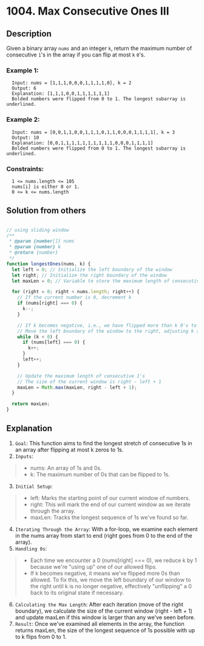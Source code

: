 # 1004. Max Consecutive Ones III

## Description
Given a binary array `nums` and an integer `k`, return the maximum number of consecutive `1`'s in the array if you can flip at most `k` `0`'s.

### Example 1:
```
  Input: nums = [1,1,1,0,0,0,1,1,1,1,0], k = 2
  Output: 6
  Explanation: [1,1,1,0,0,1,1,1,1,1,1]
  Bolded numbers were flipped from 0 to 1. The longest subarray is underlined.
```

### Example 2:
```
  Input: nums = [0,0,1,1,0,0,1,1,1,0,1,1,0,0,0,1,1,1,1], k = 3
  Output: 10
  Explanation: [0,0,1,1,1,1,1,1,1,1,1,1,0,0,0,1,1,1,1]
  Bolded numbers were flipped from 0 to 1. The longest subarray is underlined.
```

### Constraints:
```
  1 <= nums.length <= 105
  nums[i] is either 0 or 1.
  0 <= k <= nums.length
```

## Solution from others
```js

// using sliding window
/**
 * @param {number[]} nums
 * @param {number} k
 * @return {number}
 */
function longestOnes(nums, k) {
  let left = 0; // Initialize the left boundary of the window
  let right; // Initialize the right boundary of the window
  let maxLen = 0; // Variable to store the maximum length of consecutive 1's

  for (right = 0; right < nums.length; right++) {
    // If the current number is 0, decrement k
    if (nums[right] === 0) {
      k--;
    }

    // If k becomes negative, i.e., we have flipped more than k 0's to 1's
    // Move the left boundary of the window to the right, adjusting k accordingly
    while (k < 0) {
      if (nums[left] === 0) {
        k++;
      }
      left++;
    }

    // Update the maximum length of consecutive 1's
    // The size of the current window is right - left + 1
    maxLen = Math.max(maxLen, right - left + 1);
  }

  return maxLen;
}
```

## Explanation
1. `Goal`: This function aims to find the longest stretch of consecutive 1s in an array after flipping at most k zeros to 1s.
2. `Inputs`:
> * nums: An array of 1s and 0s.
> * k: The maximum number of 0s that can be flipped to 1s.
3. `Initial Setup`:
> * left: Marks the starting point of our current window of numbers.
> * right: This will mark the end of our current window as we iterate through the array.
> * maxLen: Tracks the longest sequence of 1s we've found so far.
4. `Iterating Through the Array`: With a for-loop, we examine each element in the nums array from start to end (right goes from 0 to the end of the array).
5. `Handling 0s`:
> * Each time we encounter a 0 (nums[right] === 0), we reduce k by 1 because we're "using up" one of our allowed flips.
> * If k becomes negative, it means we've flipped more 0s than allowed. To fix this, we move the left boundary of our window to the right until k is no longer negative, effectively "unflipping" a 0 back to its original state if necessary.
6. `Calculating the Max Length`: After each iteration (move of the right boundary), we calculate the size of the current window (right - left + 1) and update maxLen if this window is larger than any we've seen before.
7. `Result`: Once we've examined all elements in the array, the function returns maxLen, the size of the longest sequence of 1s possible with up to k flips from 0 to 1.